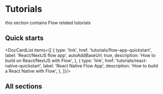 
# Tutorials

this section contains Flow related tutorials

## Quick starts

<DocCardList items={[
  {
    type: 'link',
    href: 'tutorials/flow-app-quickstart',
    label: 'React/NextJS flow app',
    autoAddBaseUrl: true,
    description: 'How to build on React/NextJS with Flow',
  },
  {
    type: 'link',
    href: 'tutorials/react-native-quickstart',
    label: 'React Native Flow App',
    description: 'How to build a React Native with Flow',
  },
]}/>

## All sections
<DocCardList />
